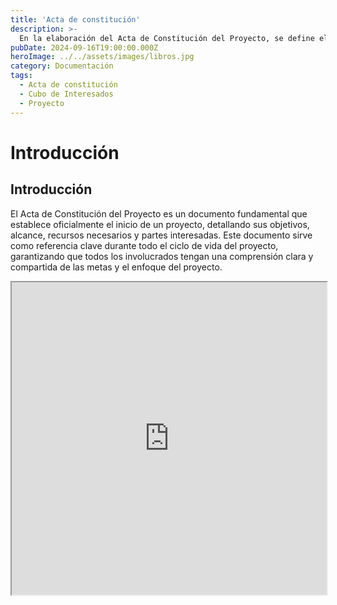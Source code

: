 ```yaml
---
title: 'Acta de constitución'
description: >-
  En la elaboración del Acta de Constitución del Proyecto, se define el propósito, los objetivos y los recursos necesarios para el proyecto, así como el alcance y las partes interesadas clave. Este documento es esencial para establecer una base sólida y clara para el inicio del proyecto
pubDate: 2024-09-16T19:00:00.000Z
heroImage: ../../assets/images/libros.jpg
category: Documentación
tags:
  - Acta de constitución
  - Cubo de Interesados
  - Proyecto
---
```


# Introducción

## Introducción

El Acta de Constitución del Proyecto es un documento fundamental que establece oficialmente el inicio
de un proyecto, detallando sus objetivos, alcance, recursos necesarios y partes interesadas.
Este documento sirve como referencia clave durante todo el ciclo de vida del proyecto, garantizando
que todos los involucrados tengan una comprensión clara y compartida de las metas y el enfoque del
proyecto.

<iframe
	style='width: 100%; height: 500px;'
	src='https://docs.google.com/document/d/13ZPN9TnxPIquh5Bc8HWu8TgWnsioJwp2/pub?embedded=true'
></iframe>
